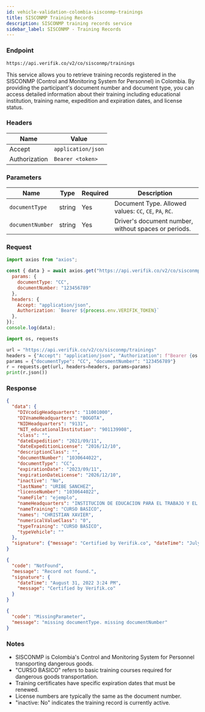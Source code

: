 ```yaml
---
id: vehicle-validation-colombia-sisconmp-trainings
title: SISCONMP Training Records
description: SISCONMP training records service
sidebar_label: SISCONMP - Training Records
---
```



### Endpoint

```
https://api.verifik.co/v2/co/sisconmp/trainings
```

This service allows you to retrieve training records registered in the SISCONMP (Control and Monitoring System for Personnel) in Colombia. By providing the participant's document number and document type, you can access detailed information about their training including educational institution, training name, expedition and expiration dates, and license status.

### Headers

| Name | Value |
| --- | --- |
| Accept | `application/json` |
| Authorization | `Bearer <token>` |

### Parameters

| Name | Type | Required | Description |
| --- | --- | --- | --- |
| `documentType` | string | Yes | Document Type. Allowed values: `CC`, `CE`, `PA`, `RC`. |
| `documentNumber` | string | Yes | Driver's document number, without spaces or periods. |

### Request

<Tabs>
  <TabItem value="node" label="Node.js">

```javascript
import axios from "axios";

const { data } = await axios.get("https://api.verifik.co/v2/co/sisconmp/trainings", {
  params: { 
    documentType: "CC", 
    documentNumber: "123456789" 
  },
  headers: { 
    Accept: "application/json", 
    Authorization: `Bearer ${process.env.VERIFIK_TOKEN}` 
  },
});
console.log(data);
```

  </TabItem>
  <TabItem value="python" label="Python">

```python
import os, requests

url = "https://api.verifik.co/v2/co/sisconmp/trainings"
headers = {"Accept": "application/json", "Authorization": f"Bearer {os.getenv('VERIFIK_TOKEN')}"}
params = {"documentType": "CC", "documentNumber": "123456789"}
r = requests.get(url, headers=headers, params=params)
print(r.json())
```

  </TabItem>
</Tabs>

### Response

<Tabs>
  <TabItem value="200" label="200">

```json
{
  "data": {
    "DIVcodigHeadquarters": "11001000",
    "DIVnameHeadquarters": "BOGOTA",
    "NIDHeadquarters": "9131",
    "NIT_educationalInstitution": "901139908",
    "class": "",
    "dateExpedition": "2021/09/11",
    "dateExpeditionLicense": "2016/12/10",
    "descriptionClass": "",
    "documentNumber": "1030644022",
    "documentType": "CC",
    "expirationDate": "2023/09/11",
    "expirationDateLicense": "2026/12/10",
    "inactive": "No",
    "lastName": "URIBE SANCHEZ",
    "licenseNumber": "1030644022",
    "nameFile": "ejemplo",
    "nameHeadquarters": "INSTITUCION DE EDUCACION PARA EL TRABAJO Y EL DESARROLLO HUMANO CORPOIBEROAMERICANA S.A.S",
    "nameTraining": "CURSO BASICO",
    "names": "CHRISTIAN XAVIER",
    "numericalValueClass": "0",
    "typeTraining": "CURSO BASICO",
    "typeVehicle": ""
  },
  "signature": {"message": "Certified by Verifik.co", "dateTime": "July 13, 2023 4:05 PM"}
}
```

  </TabItem>
  <TabItem value="404" label="404">

```json
{
  "code": "NotFound",
  "message": "Record not found.",
  "signature": {
    "dateTime": "August 31, 2022 3:24 PM",
    "message": "Certified by Verifik.co"
  }
}
```

  </TabItem>
  <TabItem value="409" label="409">

```json
{
  "code": "MissingParameter",
  "message": "missing documentType. missing documentNumber"
}
```

  </TabItem>
</Tabs>

### Notes

- SISCONMP is Colombia's Control and Monitoring System for Personnel transporting dangerous goods.
- "CURSO BASICO" refers to basic training courses required for dangerous goods transportation.
- Training certificates have specific expiration dates that must be renewed.
- License numbers are typically the same as the document number.
- "inactive: No" indicates the training record is currently active.